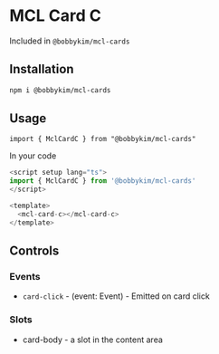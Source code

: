 
<Meta of={Stories} />

# MCL Card C

Included in `@bobbykim/mcl-cards`

## Installation

```sh
npm i @bobbykim/mcl-cards
```

## Usage

`import { MclCardC } from "@bobbykim/mcl-cards"`

In your code

```js
<script setup lang="ts">
import { MclCardC } from '@bobbykim/mcl-cards'
</script>

<template>
  <mcl-card-c></mcl-card-c>
</template>
```

<Canvas of={Stories.MclCardCExample} />

## Controls

<Controls of={Stories.MclCardCExample} />

### Events

- `card-click` - (event: Event) - Emitted on card click

### Slots

- card-body - a slot in the content area
